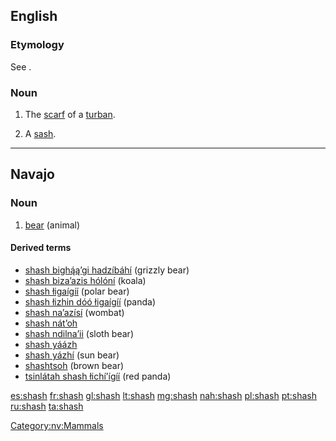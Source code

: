 ==English==

===Etymology===
See {{m|en|sash}}.

===Noun===
{{en-noun|es}}

# {{label|en|obsolete}} The [[scarf]] of a [[turban]].
#: {{rfquotek|Fuller}}
# {{label|en|obsolete}} A [[sash]].

{{Webster 1913}}

----

==Navajo==
{{wikipedia|lang=nv}}

===Noun===
{{head|nv|noun}}

# [[bear]] (animal)

====Derived terms====
* [[shash bighą́ąʼgi hadzíbáhí]] (grizzly bear)
* [[shash bizaʼazis hólóní]] (koala)
* [[shash łigaígíí]] (polar bear)
* [[shash łizhin dóó łigaígíí]] (panda)
* [[shash naʼazísí]] (wombat)
* [[shash nátʼoh]]
* [[shash ndilnaʼii]] (sloth bear)
* [[shash yáázh]]
* [[shash yázhí]] (sun bear)
* [[shashtsoh]] (brown bear)
* [[tsinlátah shash łichíʼígíí]] (red panda)

[[Category:nv:Mammals]]

[[es:shash]]
[[fr:shash]]
[[gl:shash]]
[[lt:shash]]
[[mg:shash]]
[[nah:shash]]
[[pl:shash]]
[[pt:shash]]
[[ru:shash]]
[[ta:shash]]